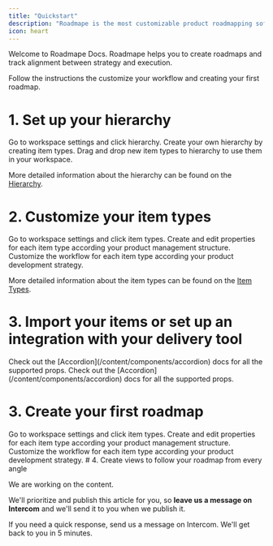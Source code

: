 ```yaml
---
title: "Quickstart"
description: "Roadmape is the most customizable product roadmapping software."
icon: heart
---
```


Welcome to Roadmape Docs. Roadmape helps you to create roadmaps and track alignment between strategy and execution.

Follow the instructions the customize your workflow and creating your first roadmap.

# 1. Set up your hierarchy
<Steps>
  <Step title="First Step">
    Go to workspace settings and click hierarchy.
  </Step>
  <Step title="Second Step">
    Create your own hierarchy by creating item types.
  </Step>
  <Step title="Third Step">
    Drag and drop new item types to hierarchy to use them in your workspace.
  </Step>
</Steps>

<Info>More detailed information about the hierarchy can be found on the [Hierarchy](/understanding-items/hierarhy).</Info>

# 2. Customize your item types
<Steps>
  <Step title="First Step">
    Go to workspace settings and click item types.
  </Step>
  <Step title="Second Step">
    Create and edit properties for each item type according your product management structure.
  </Step>
  <Step title="Third Step">
    Customize the workflow for each item type according your product development strategy.
  </Step>
</Steps>

<Info>More detailed information about the item types can be found on the [Item Types](/understanding-items/item-types).</Info>

# 3. Import your items or set up an integration with your delivery tool
<AccordionGroup>

  <Accordion title="Import Items" icon="alien-8bit">
    Check out the [Accordion](/content/components/accordion) docs for all the supported props.
  </Accordion>

  <Accordion title="FAQ without Icon">
    Check out the [Accordion](/content/components/accordion) docs for all the supported props.
  </Accordion>
</AccordionGroup>

# 3. Create your first roadmap
<Steps>
  <Step title="First Step">
    Go to workspace settings and click item types.
  </Step>
  <Step title="Second Step">
    Create and edit properties for each item type according your product management structure.
  </Step>
  <Step title="Third Step">
    Customize the workflow for each item type according your product development strategy.
  </Step>
</Steps>
# 4. Create views to follow your roadmap from every angle 





We are working on the content. 

We'll prioritize and publish this article for you, so **leave us a message on Intercom** and we'll send it to you when we publish it.

If you need a quick response, send us a message on Intercom. We'll get back to you in 5 minutes.